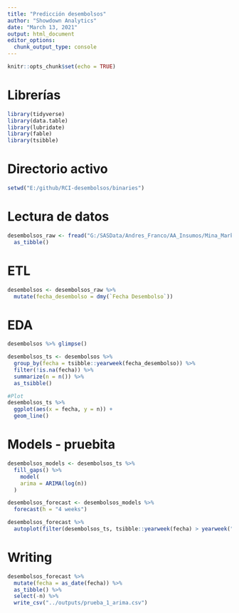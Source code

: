 ```yaml
---
title: "Predicción desembolsos"
author: "Showdown Analytics"
date: "March 13, 2021"
output: html_document
editor_options: 
  chunk_output_type: console
---
```


```r
knitr::opts_chunk$set(echo = TRUE)
```

# Librerías

```r
library(tidyverse)
library(data.table)
library(lubridate)
library(fable)
library(tsibble)
```

# Directorio activo

```r
setwd("E:/github/RCI-desembolsos/binaries")
```


# Lectura de datos

```r
desembolsos_raw <- fread("G:/SASData/Andres_Franco/AA_Insumos/Mina_Marketing/RCI_DESEMBOLSOS_01.csv") %>% 
  as_tibble()
```

# ETL

```r
desembolsos <- desembolsos_raw %>% 
  mutate(fecha_desembolso = dmy(`Fecha Desembolso`))
```


# EDA

```r
desembolsos %>% glimpse()

desembolsos_ts <- desembolsos %>% 
  group_by(fecha = tsibble::yearweek(fecha_desembolso)) %>%
  filter(!is.na(fecha)) %>% 
  summarize(n = n()) %>% 
  as_tsibble()

#Plot
desembolsos_ts %>% 
  ggplot(aes(x = fecha, y = n)) +
  geom_line()

```

# Models - pruebita

```r
desembolsos_models <- desembolsos_ts %>%
  fill_gaps() %>% 
    model(
    arima = ARIMA(log(n))
  )

desembolsos_forecast <- desembolsos_models %>% 
  forecast(h = "4 weeks") 

desembolsos_forecast %>% 
  autoplot(filter(desembolsos_ts, tsibble::yearweek(fecha) > yearweek("2020-06-01")))
```


# Writing

```r
desembolsos_forecast %>%
  mutate(fecha = as_date(fecha)) %>%
  as_tibble() %>%
  select(-n) %>% 
  write_csv("../outputs/prueba_1_arima.csv")
```

